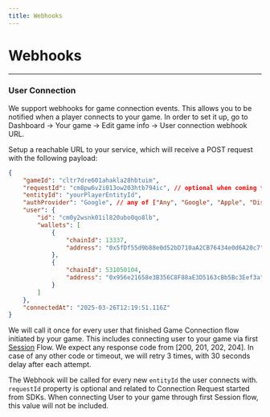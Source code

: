 ```yaml
---
title: Webhooks
---
```



# Webhooks

---

### User Connection

We support webhooks for game connection events. This allows you to be notified when a player connects to your game.
In order to set it up, go to Dashboard -> Your game -> Edit game info -> User connection webhook URL.

Setup a reachable URL to your service, which will receive a POST request with the following payload:

```json
{
    "gameId": "cltr7dre601ahakla28hbtuim",
    "requestId": "cm8pw6v2i013ow203htb794ic", // optional when coming from Session flow
    "entityId": "yourPlayerEntityId",
    "authProvider": "Google", // any of ["Any", "Google", "Apple", "Discord"]
    "user": {
        "id": "cm0y2wsnk01il820ubo0qo8lb",
        "wallets": [
            {
                "chainId": 13337,
                "address": "0x5fDf55d9b88e0d52bD710aA2CB76434e0d6A20c7"
            },
            {
                "chainId": 531050104,
                "address": "0x956e21658e3B356C8F88aE3D5163cBb5Bc3Eef3a"
            }
        ]
    },
    "connectedAt": "2025-03-26T12:19:51.116Z"
}
```

We will call it once for every user that finished Game Connection flow initiated by your game. This includes connecting user to your game via first [Session](sessions/introduction) Flow.
We expect any response code from [200, 201, 202, 204]. In case of any other code or timeout, we will retry 3 times, with 30 seconds delay after each attempt.

The Webhook will be called for every new `entityId` the user connects with.
`requestId` property is optional and related to Connection Request started from SDKs. When connecting User to your game through first Session flow, this value will not be included.
